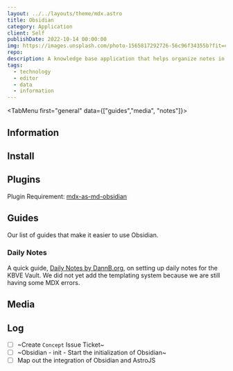 ```yaml
---
layout: ../../layouts/theme/mdx.astro
title: Obsidian
category: Application
client: Self
publishDate: 2022-10-14 00:00:00
img: https://images.unsplash.com/photo-1565817292726-56c96f34355b?fit=crop&w=1400&h=700&q=75
repo:
description: A knowledge base application that helps organize notes in a markdown style format.
tags:
  - technology
  - editor
  - data
  - information
---
```



<TabMenu first="general" data={["guides","media", "notes"]}>
<TabData tail="block" data="general">

## Information

## Install

## Plugins

Plugin Requirement:
[mdx-as-md-obsidian](https://publish.obsidian.md/hub/02+-+Community+Expansions/02.05+All+Community+Expansions/Plugins/mdx-as-md-obsidian)

</TabData>
<TabData data="guides">

## Guides

Our list of guides that make it easier to use Obsidian. 

### Daily Notes

A quick guide, [Daily Notes by DannB.org](https://dannb.org/blog/2022/obsidian-daily-note-template/), on setting up daily notes for the KBVE Vault. 
We did not yet add the templating system because we are still having some MDX errors. 

</TabData>

<TabData data="media">

## Media

</TabData>

<TabData data="notes">

## Log

- [ ] ~Create `Concept` Issue Ticket~
- [ ] ~Obsidian - init - Start the initialization of Obsidian~
- [ ] Map out the integration of Obsidian and AstroJS

</TabData>

</TabMenu>
